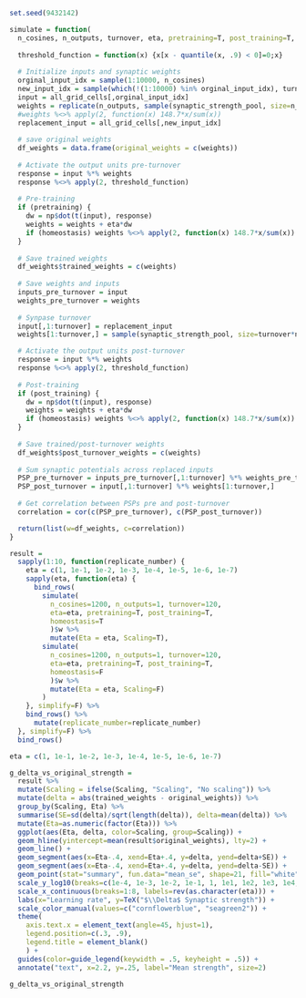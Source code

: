 ```r
set.seed(9432142)

simulate = function(
  n_cosines, n_outputs, turnover, eta, pretraining=T, post_training=T, homeostasis=T) {
  
  threshold_function = function(x) {x[x - quantile(x, .9) < 0]=0;x}
  
  # Initialize inputs and synaptic weights
  orginal_input_idx = sample(1:10000, n_cosines)
  new_input_idx = sample(which(!(1:10000) %in% orginal_input_idx), turnover)
  input = all_grid_cells[,orginal_input_idx]
  weights = replicate(n_outputs, sample(synaptic_strength_pool, size=n_cosines, replace=T))
  #weights %<>% apply(2, function(x) 148.7*x/sum(x))
  replacement_input = all_grid_cells[,new_input_idx]
  
  # save original weights
  df_weights = data.frame(original_weights = c(weights))
  
  # Activate the output units pre-turnover
  response = input %*% weights
  response %<>% apply(2, threshold_function)
  
  # Pre-training
  if (pretraining) {
    dw = np$dot(t(input), response)
    weights = weights + eta*dw
    if (homeostasis) weights %<>% apply(2, function(x) 148.7*x/sum(x))
  }
  
  # Save trained weights
  df_weights$trained_weights = c(weights)
  
  # Save weights and inputs
  inputs_pre_turnover = input
  weights_pre_turnover = weights
  
  # Synpase turnover
  input[,1:turnover] = replacement_input
  weights[1:turnover,] = sample(synaptic_strength_pool, size=turnover*n_outputs, replace=T)

  # Activate the output units post-turnover
  response = input %*% weights
  response %<>% apply(2, threshold_function)
  
  # Post-training
  if (post_training) {
    dw = np$dot(t(input), response)
    weights = weights + eta*dw
    if (homeostasis) weights %<>% apply(2, function(x) 148.7*x/sum(x))
  }
  
  # Save trained/post-turnover weights
  df_weights$post_turnover_weights = c(weights)
  
  # Sum synaptic potentials across replaced inputs
  PSP_pre_turnover = inputs_pre_turnover[,1:turnover] %*% weights_pre_turnover[1:turnover,]
  PSP_post_turnover = input[,1:turnover] %*% weights[1:turnover,]
  
  # Get correlation between PSPs pre and post-turnover
  correlation = cor(c(PSP_pre_turnover), c(PSP_post_turnover))

  return(list(w=df_weights, c=correlation))
}

result = 
  sapply(1:10, function(replicate_number) {
    eta = c(1, 1e-1, 1e-2, 1e-3, 1e-4, 1e-5, 1e-6, 1e-7)
    sapply(eta, function(eta) {
      bind_rows(
        simulate(
          n_cosines=1200, n_outputs=1, turnover=120, 
          eta=eta, pretraining=T, post_training=T,
          homeostasis=T
          )$w %>%
          mutate(Eta = eta, Scaling=T),
        simulate(
          n_cosines=1200, n_outputs=1, turnover=120, 
          eta=eta, pretraining=T, post_training=T,
          homeostasis=F
          )$w %>%
          mutate(Eta = eta, Scaling=F)
        )
    }, simplify=F) %>%
    bind_rows() %>%
      mutate(replicate_number=replicate_number)
  }, simplify=F) %>%
  bind_rows()
```

```r
eta = c(1, 1e-1, 1e-2, 1e-3, 1e-4, 1e-5, 1e-6, 1e-7)

g_delta_vs_original_strength =
  result %>%
  mutate(Scaling = ifelse(Scaling, "Scaling", "No scaling")) %>%
  mutate(delta = abs(trained_weights - original_weights)) %>%
  group_by(Scaling, Eta) %>%
  summarise(SE=sd(delta)/sqrt(length(delta)), delta=mean(delta)) %>%
  mutate(Eta=as.numeric(factor(Eta))) %>%
  ggplot(aes(Eta, delta, color=Scaling, group=Scaling)) +
  geom_hline(yintercept=mean(result$original_weights), lty=2) +
  geom_line() +
  geom_segment(aes(x=Eta-.4, xend=Eta+.4, y=delta, yend=delta+SE)) +
  geom_segment(aes(x=Eta-.4, xend=Eta+.4, y=delta, yend=delta-SE)) +
  geom_point(stat="summary", fun.data="mean_se", shape=21, fill="white") +
  scale_y_log10(breaks=c(1e-4, 1e-3, 1e-2, 1e-1, 1, 1e1, 1e2, 1e3, 1e4, 1e5)) +
  scale_x_continuous(breaks=1:8, labels=rev(as.character(eta))) +
  labs(x="Learning rate", y=TeX("$\\Delta$ Synaptic strength")) +
  scale_color_manual(values=c("cornflowerblue", "seagreen2")) +
  theme(
    axis.text.x = element_text(angle=45, hjust=1),
    legend.position=c(.3, .9),
    legend.title = element_blank()
    ) +
  guides(color=guide_legend(keywidth = .5, keyheight = .5)) +
  annotate("text", x=2.2, y=.25, label="Mean strength", size=2)

g_delta_vs_original_strength
```


